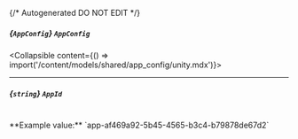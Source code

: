 {/* Autogenerated DO NOT EDIT  */}

##### *{`AppConfig`}* `AppConfig`
<Collapsible content={() => import('/content/models/shared/app_config/unity.mdx')}>
</Collapsible>

---
##### *{`string`}* `AppId`
<br/>
**Example value:** `app-af469a92-5b45-4565-b3c4-b79878de67d2`

